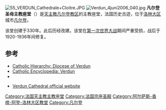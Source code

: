 [[File:55_VERDUN_Cathedrale+Cloitre.JPG|thumb]]
[[Image:Verdun_4juni2006_040.jpg|thumb]]
'''凡尔登圣母主教座堂'''（{{lang-fr|Cathédrale Notre-Dame de Verdun}}）是[[天主教凡尔登教区|天主教凡尔登教区]]的主教座堂，法国历史古迹，位于[[洛林大区|洛林大区]]城市[[凡尔登|凡尔登]]。

该堂创建于330年。此后历经改建。该堂在[[第一次世界大战|第一次世界大战]]期间严重受损，战后于1920-1936年间修复。

==参考==
* [http://www.catholic-hierarchy.org/diocese/dverd.html Catholic Hierarchy: Diocese of Verdun]{{Wayback|url=http://www.catholic-hierarchy.org/diocese/dverd.html |date=20150905063028 }}
* [http://www.newadvent.org/cathen/15350c.htm Catholic Encyclopedia: Verdun]{{Wayback|url=http://www.newadvent.org/cathen/15350c.htm |date=20150918215703 }}
* {{Structurae|id=s0003384|title=Verdun Cathedral}}
* {{fr}} [https://web.archive.org/web/20070824203410/http://www.cathedrale-verdun.com.fr/ Verdun Cathedral official website]

{{法国天主教主教座堂}}
{{coord|49|9|34|N|5|22|56|E|type:landmark_region:FR|display=title}}
[[Category:法国天主教主教座堂|Category:法国天主教主教座堂]]
[[Category:法国宗座圣殿|Category:法国宗座圣殿]]
[[Category:阿尔萨斯-香槟-阿登-洛林大区教堂|Category:阿尔萨斯-香槟-阿登-洛林大区教堂]]
[[Category:凡尔登|Category:凡尔登]]